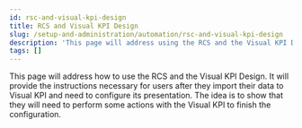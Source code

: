 ```yaml
---
id: rsc-and-visual-kpi-design
title: RCS and Visual KPI Design
slug: /setup-and-administration/automation/rsc-and-visual-kpi-design
description: 'This page will address using the RCS and the Visual KPI Design. It will provide instructions for users after they import their data to Visual KPI and need to configure its presentation. The idea is to show that they will need to perform some actions with the Visual KPI to finish the configuration.'
tags: []
---
```


This page will address how to use the RCS and the Visual KPI Design. It will provide the instructions necessary for users after they import their data to Visual KPI and need to configure its presentation. The idea is to show that they will need to perform some actions with the Visual KPI to finish the configuration.

